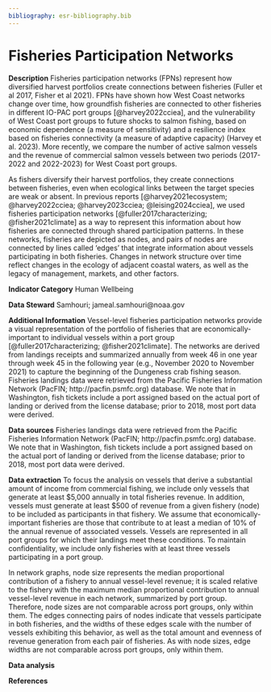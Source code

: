 ```yaml
---
bibliography: esr-bibliography.bib
---
```


# Fisheries Participation Networks

**Description** 
Fisheries participation networks (FPNs) represent how diversified harvest portfolios create connections between fisheries (Fuller et al 2017, Fisher et al 2021). FPNs have shown how West Coast networks change over time, how groundfish fisheries are connected to other fisheries in different IO-PAC port groups [@harvey2022cciea], and the vulnerability of West Coast port groups to future shocks to salmon fishing, based on economic dependence (a measure of sensitivity) and a resilience index based on fisheries connectivity (a measure of adaptive capacity) (Harvey et al. 2023). More recently, we compare the number of active salmon vessels and the revenue of commercial salmon vessels between two periods (2017-2022 and 2022-2023) for West Coast port groups.

As fishers diversify their harvest portfolios, they create connections between fisheries, even when ecological links between the target species are weak or absent. In previous reports [@harvey2021ecosystem; @harvey2022cciea; @harvey2023cciea; @leising2024cciea], we used fisheries participation networks [@fuller2017characterizing; @fisher2021climate] as a way to represent this information about how fisheries are connected through shared participation patterns. In these networks, fisheries are depicted as nodes, and pairs of nodes are connected by lines called 'edges' that integrate information about vessels participating in both fisheries. Changes in network structure over time reflect changes in the ecology of adjacent coastal waters, as well as the legacy of management, markets, and other factors.

**Indicator Category** Human Wellbeing

**Data Steward** Samhouri; jameal.samhouri\@noaa.gov

**Additional Information** Vessel-level fisheries participation networks provide a visual representation of the portfolio of fisheries that are economically-important to individual vessels within a port group [@fuller2017characterizing; @fisher2021climate]. The networks are derived from landings receipts and summarized annually from week 46 in one year through week 45 in the following year (e.g., November 2020 to November 2021) to capture the beginning of the Dungeness crab fishing season. Fisheries landings data were retrieved from the Pacific Fisheries Information Network (PacFIN; http://pacfin.psmfc.org) database. We note that in Washington, fish tickets include a port assigned based on the actual port of landing or derived from the license database; prior to 2018, most port data were derived.

**Data sources** Fisheries landings data were retrieved from the Pacific Fisheries Information Network (PacFIN; http://pacfin.psmfc.org) database. We note that in Washington, fish tickets include a port assigned based on the actual port of landing or derived from the license database; prior to 2018, most port data were derived.

**Data extraction** To focus the analysis on vessels that derive a substantial amount of income from commercial fishing, we include only vessels that generate at least \$5,000 annually in total fisheries revenue. In addition, vessels must generate at least \$500 of revenue from a given fishery (node) to be included as participants in that fishery. We assume that economically-important fisheries are those that contribute to at least a median of 10% of the annual revenue of associated vessels. Vessels are represented in all port groups for which their landings meet these conditions. To maintain confidentiality, we include only fisheries with at least three vessels participating in a port group.

In network graphs, node size represents the median proportional contribution of a fishery to annual vessel-level revenue; it is scaled relative to the fishery with the maximum median proportional contribution to annual vessel-level revenue in each network, summarized by port group. Therefore, node sizes are not comparable across port groups, only within them. The edges connecting pairs of nodes indicate that vessels participate in both fisheries, and the widths of these edges scale with the number of vessels exhibiting this behavior, as well as the total amount and evenness of revenue generation from each pair of fisheries. As with node sizes, edge widths are not comparable across port groups, only within them.

**Data analysis**

**References**

::: {.sectionrefs}
:::

